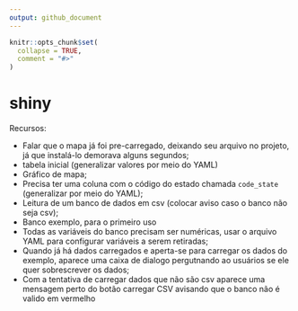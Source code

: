 ```yaml
---
output: github_document
---
```


```r
knitr::opts_chunk$set(
  collapse = TRUE,
  comment = "#>"
)
```

# shiny

Recursos:

- Falar que o mapa já foi pre-carregado, deixando seu arquivo no projeto, já que instalá-lo demorava alguns segundos;
- tabela inicial (generalizar valores por meio do YAML)
- Gráfico de mapa;
- Precisa ter uma coluna com o código do estado chamada `code_state` (generalizar por meio do YAML);
- Leitura de um banco de dados em csv (colocar aviso caso o banco não seja csv);
- Banco exemplo, para o primeiro uso
- Todas as variáveis do banco precisam ser numéricas, usar o arquivo YAML para configurar variáveis a serem retiradas;
- Quando já há dados carregados e aperta-se para carregar os dados do exemplo, aparece uma caixa de dialogo pergutnando ao usuários se ele quer sobrescrever os dados;
- Com a tentativa de carregar dados que não são csv aparece uma mensagem perto do botão carregar CSV avisando que o banco não é valido em vermelho